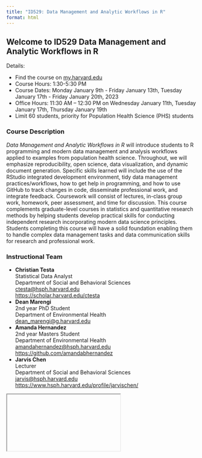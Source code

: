 ```yaml
---
title: "ID529: Data Management and Analytic Workflows in R"
format: html
---
```


## Welcome to ID529 Data Management and Analytic Workflows in R

Details:

<ul>
<li> Find the course on [my.harvard.edu](https://courses.my.harvard.edu/psp/courses/EMPLOYEE/EMPL/h/?tab=HU_CLASS_SEARCH&SearchReqJSON=%7B%22PageNumber%22%3A1%2C%22PageSize%22%3A%22%22%2C%22SortOrder%22%3A%5B%22SCORE%22%5D%2C%22Facets%22%3A%5B%5D%2C%22Category%22%3A%22HU_SCL_SCHEDULED_BRACKETED_COURSES%22%2C%22SearchPropertiesInResults%22%3Atrue%2C%22FacetsInResults%22%3Atrue%2C%22SaveRecent%22%3Afalse%2C%22TopN%22%3A%22%22%2C%22ExcludeBracketed%22%3Atrue%2C%22SearchText%22%3A%22ID529%22%2C%22DeepLink%22%3Afalse%7D) </li>
<li> Course Hours: 1:30-5:30 PM </li>
<li> Course Dates: Monday January 9th - Friday January 13th, Tuesday January 17th - Friday January 20th, 2023 </li>
<li> Office Hours: 11:30 AM – 12:30 PM on Wednesday January 11th, Tuesday January 17th, Thursday January 19th </li>
<li>Limit 60 students, priority for Population Health Science (PHS) students</li>
</ul>

### Course Description 

<div class="alert alert-secondary">
*Data Management and Analytic Workflows in R* will introduce students to R
programming and modern data management and analysis workflows applied to
examples from population health science. Throughout, we will emphasize
reproducibility, open science, data visualization, and dynamic document
generation. Specific skills learned will include the use of the RStudio
integrated development environment, tidy data management practices/workflows,
how to get help in programming, and how to use GitHub to track changes in code,
disseminate professional work, and integrate feedback. Coursework will consist
of lectures, in-class group work, homework, peer assessment, and time for
discussion. This course complements graduate-level courses in statistics and
quantitative research methods by helping students develop practical skills for
conducting independent research incorporating modern data science principles.
Students completing this course will have a solid foundation enabling them to
handle complex data management tasks and data communication skills for research
and professional work.
</div>

### Instructional Team 

  * <b>Christian Testa</b><br>
    Statistical Data Analyst<br>
    Department of Social and Behavioral Sciences<br>
    <ctesta@hsph.harvard.edu><br>
    <https://scholar.harvard.edu/ctesta>
  * <b>Dean Marengi</b><br>
    2nd year PhD Student<br>
    Department of Environmental Health<br>
    <dean_marengi@g.harvard.edu>
  * <b>Amanda Hernandez</b><br>
    2nd year Masters Student<br>
    Department of Environmental Health<br>
    <amandahernandez@hsph.harvard.edu>
    <https://github.com/amandabhernandez>
  * <b>Jarvis Chen</b><br>
    Lecturer<br>
    Department of Social and Behavioral Sciences<br>
    <jarvis@hsph.harvard.edu>
    <https://www.hsph.harvard.edu/profile/jarvischen/>

<iframe>
